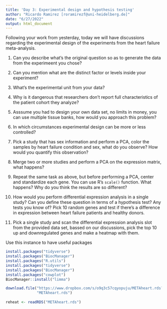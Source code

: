 ```yaml
---
title: 'Day 3: Experimental design and hypothesis testing'
author: "Ricardo Ramirez [roramirezf@uni-heidelberg.de]"
date: "6/27/2022"
output: html_document
---
```


Following your work from yesterday, today we will have discussions regarding the experimental design of the experiments from the heart failure meta-analysis. 

1. Can you describe what's the original question so as to generate the data from the experimeent you chose?

2. Can you mention what are the distinct factor or levels inside your experiment?

3. What's the experimental unit from your data?

4. Why is it dangerous that researchers don't report full characteristics of the patient cohort they analyze?

5. Asssume you had to design your own data set, no limits in money, you can use multiple tissue banks, how would you approach this problem?

6. In which circumstances experimental design can be more or less controlled?

7. Pick a study that has sex information and perform a PCA, color the samples by heart failure condition and sex, what do you observe? How would you quantify this observation?

8. Merge two or more studies and perform a PCA on the expression matrix, what happens? 

9. Repeat the same task as above, but before performing a PCA, center and standardize each gene. You can use R's ```scale()``` function. What happens? Why do you think the results are so different?

10. How would you perform differential expression analysis in a single study? Can you define these question in terms of a hypothesis test? Any tests you know of? Pick 10 random genes and test if there's a difference in expression between heart failure patients and healthy donors.

11. Pick a single study and scan the differential expression analysis slot from the provided data set, bassed on our discussions, pick the top 10 up and downregulated genes and make a heatmap with them.

Use this instance to have useful packages

```r
install.packages("tidyverse")
install.packages("BiocManager")
install.packages("R.utils")
install.packages("tidyverse")
install.packages("BiocManager")
install.packages("cowplot")
BiocManager::install("limma")
```

```r
download.file("https://www.dropbox.com/s/o9q3c57cqyopuju/METAheart.rds?dl=1", 
              "METAheart.rds")
              
reheat <- readRDS("METAheart.rds")
```

